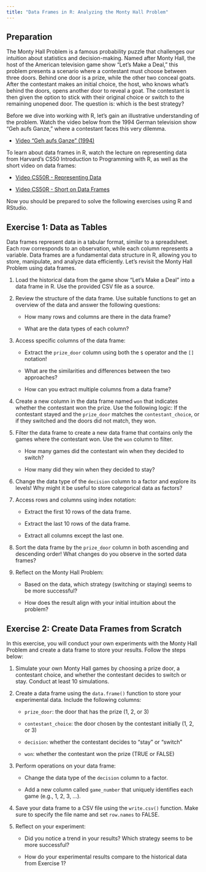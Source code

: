 ```yaml
---
title: "Data Frames in R: Analyzing the Monty Hall Problem"
---
```


## Preparation

The Monty Hall Problem is a famous probability puzzle that challenges our intuition about statistics and decision-making. Named after Monty Hall, the host of the American television game show "Let's Make a Deal," this problem presents a scenario where a contestant must choose between three doors. Behind one door is a prize, while the other two conceal goats. After the contestant makes an initial choice, the host, who knows what's behind the doors, opens another door to reveal a goat. The contestant is then given the option to stick with their original choice or switch to the remaining unopened door. The question is: which is the best strategy?

Before we dive into working with R, let's gain an illustrative understanding of the problem. Watch the video below from the 1994 German television show "Geh aufs Ganze," where a contestant faces this very dilemma.

-   [Video "Geh aufs Ganze" (1994)](https://youtu.be/hXlsPGlAqbM?si=F13cTCSsi22Xx6Nm&t=77)

To learn about data frames in R, watch the lecture on representing data from Harvard's CS50 Introduction to Programming with R, as well as the short video on data frames:

-   [Video CS50R - Representing Data](https://youtu.be/QkqotQEwvxc?si=eSSKOqgYqMZdoC65)

-   [Video CS50R - Short on Data Frames](https://youtu.be/bu4syntlV48?si=HVZ5IXDwNzH8fu3U)

Now you should be prepared to solve the following exercises using R and RStudio.

## Exercise 1: Data as Tables

Data frames represent data in a tabular format, similar to a spreadsheet. Each row corresponds to an observation, while each column represents a variable. Data frames are a fundamental data structure in R, allowing you to store, manipulate, and analyze data efficiently. Let's revisit the Monty Hall Problem using data frames.

1.  Load the historical data from the game show "Let's Make a Deal" into a data frame in R. Use the provided CSV file as a source.

2.  Review the structure of the data frame. Use suitable functions to get an overview of the data and answer the following questions:

    -   How many rows and columns are there in the data frame?

    -   What are the data types of each column?

3.  Access specific columns of the data frame:

    -   Extract the `prize_door` column using both the `$` operator and the `[]` notation!

    -   What are the similarities and differences between the two approaches?

    -   How can you extract multiple columns from a data frame?

4.  Create a new column in the data frame named `won` that indicates whether the contestant won the prize. Use the following logic: If the contestant stayed and the `prize_door` matches the `contestant_choice`, or if they switched and the doors did not match, they won.

5.  Filter the data frame to create a new data frame that contains only the games where the contestant won. Use the `won` column to filter.

    -   How many games did the contestant win when they decided to switch?

    -   How many did they win when they decided to stay?

6.  Change the data type of the `decision` column to a factor and explore its levels! Why might it be useful to store categorical data as factors?

7.  Access rows and columns using index notation:

    -   Extract the first 10 rows of the data frame.

    -   Extract the last 10 rows of the data frame.

    -   Extract all columns except the last one.

8.  Sort the data frame by the `prize_door` column in both ascending and descending order! What changes do you observe in the sorted data frames?

9.  Reflect on the Monty Hall Problem:

    -   Based on the data, which strategy (switching or staying) seems to be more successful?

    -   How does the result align with your initial intuition about the problem?

## Exercise 2: Create Data Frames from Scratch

In this exercise, you will conduct your own experiments with the Monty Hall Problem and create a data frame to store your results. Follow the steps below:

1.  Simulate your own Monty Hall games by choosing a prize door, a contestant choice, and whether the contestant decides to switch or stay. Conduct at least 10 simulations.

2.  Create a data frame using the `data.frame()` function to store your experimental data. Include the following columns:

    -   `prize_door`: the door that has the prize (1, 2, or 3)

    -   `contestant_choice`: the door chosen by the contestant initially (1, 2, or 3)

    -   `decision`: whether the contestant decides to "stay" or "switch"

    -   `won`: whether the contestant won the prize (TRUE or FALSE)

3.  Perform operations on your data frame:

    -   Change the data type of the `decision` column to a factor.

    -   Add a new column called `game_number` that uniquely identifies each game (e.g., 1, 2, 3, ...).

4.  Save your data frame to a CSV file using the `write.csv()` function. Make sure to specify the file name and set `row.names` to FALSE.

5.  Reflect on your experiment:

    -   Did you notice a trend in your results? Which strategy seems to be more successful?

    -   How do your experimental results compare to the historical data from Exercise 1?
